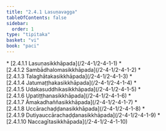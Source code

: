 ```yaml
---
title: "2.4.1 Lasuṇavagga"
tableOfContents: false
sidebar:
  order: 1
type: "tipitaka"
basket: "vi"
book: "paci"
---
```



<DynamicBreadcrumb />



<TableOfContents book="paci" section="2.4.1">
* [2.4.1.1 Lasuṇasikkhāpada](/2-4-1/2-4-1-1)
* [2.4.1.2 Sambādhalomasikkhāpada](/2-4-1/2-4-1-2)
* [2.4.1.3 Talaghātakasikkhāpada](/2-4-1/2-4-1-3)
* [2.4.1.4 Jatumaṭṭhakasikkhāpada](/2-4-1/2-4-1-4)
* [2.4.1.5 Udakasuddhikasikkhāpada](/2-4-1/2-4-1-5)
* [2.4.1.6 Upatiṭṭhanasikkhāpada](/2-4-1/2-4-1-6)
* [2.4.1.7 Āmakadhaññasikkhāpada](/2-4-1/2-4-1-7)
* [2.4.1.8 Uccārachaḍḍanasikkhāpada](/2-4-1/2-4-1-8)
* [2.4.1.9 Dutiyauccārachaḍḍanasikkhāpada](/2-4-1/2-4-1-9)
* [2.4.1.10 Naccagītasikkhāpada](/2-4-1/2-4-1-10)
</TableOfContents>